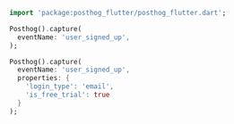 
<Intro />

```dart
import 'package:posthog_flutter/posthog_flutter.dart';

Posthog().capture(
  eventName: 'user_signed_up',
);
```

<NamingTip />

<SettingProperties />

```dart
Posthog().capture(
  eventName: 'user_signed_up',
  properties: {
    'login_type': 'email',
    'is_free_trial': true
  }
);
```